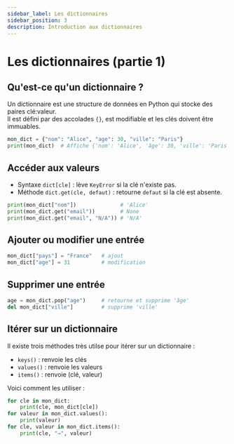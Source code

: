 ```yaml
---
sidebar_label: Les dictionnaires
sidebar_position: 3
description: Introduction aux dictionnaires
---
```


# Les dictionnaires (partie 1)

## Qu'est-ce qu'un dictionnaire ?

Un dictionnaire est une structure de données en Python qui stocke des paires clé:valeur.  
Il est défini par des accolades `{}`, est modifiable et les clés doivent être immuables.

```python
mon_dict = {"nom": "Alice", "age": 30, "ville": "Paris"}
print(mon_dict)  # Affiche {'nom': 'Alice', 'âge': 30, 'ville': 'Paris'}
```

## Accéder aux valeurs

- Syntaxe `dict[cle]` : lève `KeyError` si la clé n'existe pas.  
- Méthode `dict.get(cle, defaut)` : retourne `defaut` si la clé est absente.

```python
print(mon_dict["nom"])              # 'Alice'
print(mon_dict.get("email"))        # None
print(mon_dict.get("email", "N/A")) # 'N/A'
```

## Ajouter ou modifier une entrée

```python
mon_dict["pays"] = "France"   # ajout
mon_dict["age"] = 31          # modification
```

## Supprimer une entrée

```python
age = mon_dict.pop("age")     # retourne et supprime 'âge'
del mon_dict["ville"]         # supprime 'ville'
```

## Itérer sur un dictionnaire

Il existe trois méthodes très utilse pour itérer sur un dictionnaire :

- `keys()`   : renvoie les clés  
- `values()` : renvoie les valeurs  
- `items()`  : renvoie (clé, valeur)  

Voici comment les utiliser :

```python
for cle in mon_dict:
    print(cle, mon_dict[cle])
for valeur in mon_dict.values():
    print(valeur)
for cle, valeur in mon_dict.items():
    print(cle, "→", valeur)
```


